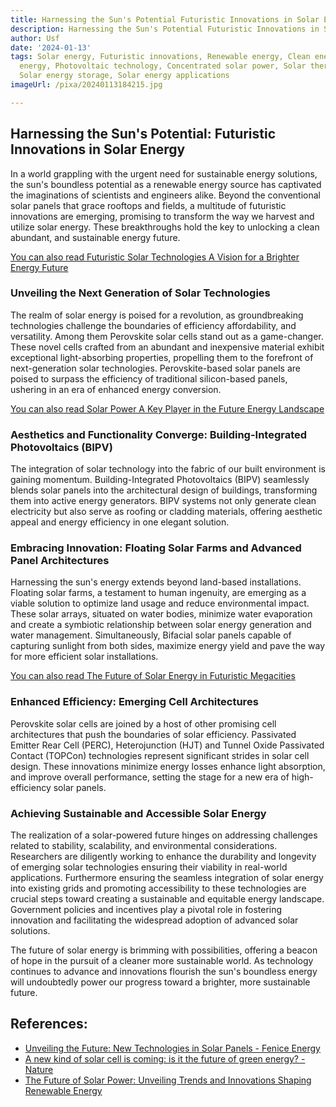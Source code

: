 ```yaml
---
title: Harnessing the Sun's Potential Futuristic Innovations in Solar Energy
description: Harnessing the Sun's Potential Futuristic Innovations in Solar Energy
author: Usf
date: '2024-01-13'
tags: Solar energy, Futuristic innovations, Renewable energy, Clean energy, Sustainable
  energy, Photovoltaic technology, Concentrated solar power, Solar thermal energy,
  Solar energy storage, Solar energy applications
imageUrl: /pixa/20240113184215.jpg

---
```

## Harnessing the Sun's Potential: Futuristic  Innovations in Solar Energy

In a world grappling with the  urgent need for sustainable energy solutions, the sun's boundless potential as a renewable energy source has captivated the imaginations of scientists and engineers alike. Beyond the conventional solar panels that grace rooftops and fields,  a multitude of  futuristic innovations are emerging, promising to transform the way  we harvest and utilize solar energy. These breakthroughs hold the key to unlocking a clean abundant, and sustainable  energy  future.

[You can also  read Futuristic Solar Technologies A  Vision for a Brighter Energy Future](Futuristic%20Solar%20Technologies%20A%20Vision%20for%20a%20Brighter%20Energy%20Future)


### Unveiling the Next Generation of Solar Technologies

The realm of  solar energy is poised for a revolution, as groundbreaking technologies challenge the boundaries of efficiency affordability, and versatility. Among them Perovskite solar cells stand out as a game-changer. These novel cells crafted from an abundant and inexpensive material exhibit exceptional light-absorbing properties, propelling them to the forefront  of next-generation solar technologies. Perovskite-based solar panels are poised to surpass  the efficiency of traditional silicon-based panels, ushering in an era of enhanced energy conversion.

[You  can also read Solar Power A Key Player in the Future Energy Landscape](Solar%20Power%20A%20Key%20Player%20in%20the%20Future%20Energy%20Landscape)


### Aesthetics and  Functionality Converge: Building-Integrated Photovoltaics (BIPV)

The integration of solar  technology into the fabric of our built environment is gaining momentum. Building-Integrated Photovoltaics (BIPV) seamlessly blends solar panels into the  architectural design  of buildings, transforming them into active energy generators. BIPV systems not only generate clean  electricity but also serve as  roofing  or cladding materials, offering aesthetic appeal and energy efficiency in  one  elegant solution.

###  Embracing  Innovation: Floating Solar Farms and Advanced Panel Architectures

Harnessing  the sun's energy extends beyond land-based installations.  Floating solar farms, a testament to human ingenuity, are emerging as  a viable solution to optimize land  usage  and reduce environmental impact. These solar arrays, situated on water bodies, minimize water evaporation and create a symbiotic relationship between solar energy generation  and water management. Simultaneously, Bifacial solar panels  capable of capturing sunlight from both sides, maximize energy yield and pave the way for more efficient solar installations.

[You can also read The Future of Solar Energy in Futuristic Megacities](The%20Future%20of%20Solar%20Energy%20in%20Futuristic%20Megacities)


###  Enhanced Efficiency: Emerging Cell Architectures

Perovskite  solar  cells are joined by a  host of other  promising cell architectures that push the  boundaries of solar efficiency. Passivated Emitter  Rear  Cell (PERC), Heterojunction (HJT) and Tunnel Oxide Passivated Contact (TOPCon) technologies represent significant strides in solar cell  design. These innovations minimize energy losses enhance  light absorption, and improve overall performance, setting the stage for a new era of high-efficiency solar panels.

### Achieving  Sustainable  and  Accessible Solar Energy

The  realization of a solar-powered future hinges on  addressing challenges related  to stability, scalability, and environmental considerations. Researchers are diligently working to enhance the durability and longevity of emerging solar technologies ensuring their viability in real-world applications. Furthermore  ensuring the seamless integration of solar energy into  existing grids and promoting accessibility to  these  technologies are crucial steps toward creating a sustainable and equitable energy landscape. Government policies and incentives play a pivotal role in fostering innovation and facilitating  the widespread adoption of advanced solar solutions.

The future of solar energy is brimming with possibilities, offering a beacon  of hope in the pursuit of a cleaner more sustainable world. As technology  continues to advance and innovations flourish the sun's boundless energy will undoubtedly power our progress toward a brighter, more sustainable future.

## References:
- [Unveiling the Future: New Technologies in Solar Panels - Fenice Energy](https://feniceenergy.com/unveiling-the-future-new-technologies-in-solar-panels/)
- [A new kind of solar cell is coming: is it the future of green energy? - Nature](https://www.nature.com/articles/d41586-023-03714-y)
- [The Future of Solar Power: Unveiling Trends and Innovations Shaping Renewable Energy](https://solarlink.com.pk/the-future-of-solar-power-unveiling-trends-and-innovations-shaping-renewable-energy/)
